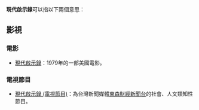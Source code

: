 '''現代啟示錄'''可以指以下兩個意思：

==影視==
===電影===
*[[現代啟示錄|現代啟示錄]]：1979年的一部美國電影。
===電視節目===
*[[現代啟示錄_(電視節目)|現代啟示錄 (電視節目)]]：為台灣新聞媒體[[東森財經新聞台|東森財經新聞台]]的社會、人文類知性節目。

{{disambig|cat=五字消歧義}}